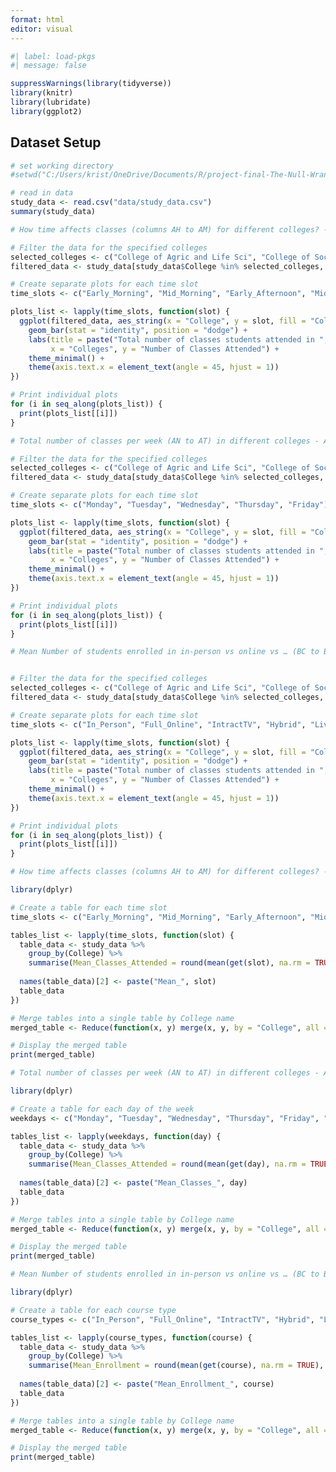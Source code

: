 ```yaml
---
format: html
editor: visual
---
```


```r
#| label: load-pkgs
#| message: false

suppressWarnings(library(tidyverse))
library(knitr)
library(lubridate)
library(ggplot2)
```

## Dataset Setup

```r

# set working directory
#setwd("C:/Users/krist/OneDrive/Documents/R/project-final-The-Null-Wranglers")

# read in data
study_data <- read.csv("data/study_data.csv")
summary(study_data)
```

```r
# How time affects classes (columns AH to AM) for different colleges? - Anjani

# Filter the data for the specified colleges
selected_colleges <- c("College of Agric and Life Sci", "College of Social & Behav Sci", "Eller College of Management", "College of Humanities", "College of Science")
filtered_data <- study_data[study_data$College %in% selected_colleges, ]

# Create separate plots for each time slot
time_slots <- c("Early_Morning", "Mid_Morning", "Early_Afternoon", "Mid_Afternoon", "Evening", "Asynchronous")

plots_list <- lapply(time_slots, function(slot) {
  ggplot(filtered_data, aes_string(x = "College", y = slot, fill = "College")) +
    geom_bar(stat = "identity", position = "dodge") +
    labs(title = paste("Total number of classes students attended in ", slot, "by Different colleges"),
         x = "Colleges", y = "Number of Classes Attended") +
    theme_minimal() +
    theme(axis.text.x = element_text(angle = 45, hjust = 1))
})

# Print individual plots
for (i in seq_along(plots_list)) {
  print(plots_list[[i]])
}
```

```r
# Total number of classes per week (AN to AT) in different colleges - Anjani

# Filter the data for the specified colleges
selected_colleges <- c("College of Agric and Life Sci", "College of Social & Behav Sci", "Eller College of Management", "College of Humanities", "College of Science")
filtered_data <- study_data[study_data$College %in% selected_colleges, ]

# Create separate plots for each time slot
time_slots <- c("Monday", "Tuesday", "Wednesday", "Thursday", "Friday") #there were no classes in Saturdays and Sundays, so I removed them from the list

plots_list <- lapply(time_slots, function(slot) {
  ggplot(filtered_data, aes_string(x = "College", y = slot, fill = "College")) +
    geom_bar(stat = "identity", position = "dodge") +
    labs(title = paste("Total number of classes students attended in ", slot, "by Different colleges"),
         x = "Colleges", y = "Number of Classes Attended") +
    theme_minimal() +
    theme(axis.text.x = element_text(angle = 45, hjust = 1))
})

# Print individual plots
for (i in seq_along(plots_list)) {
  print(plots_list[[i]])
}
```

```r
# Mean Number of students enrolled in in-person vs online vs … (BC to BH) for different colleges - Utkarsha


# Filter the data for the specified colleges
selected_colleges <- c("College of Agric and Life Sci", "College of Social & Behav Sci", "Eller College of Management", "College of Humanities", "College of Science")
filtered_data <- study_data[study_data$College %in% selected_colleges, ]

# Create separate plots for each time slot
time_slots <- c("In_Person", "Full_Online", "IntractTV", "Hybrid", "Live_Online", "Reg_Session") 

plots_list <- lapply(time_slots, function(slot) {
  ggplot(filtered_data, aes_string(x = "College", y = slot, fill = "College")) +
    geom_bar(stat = "identity", position = "dodge") +
    labs(title = paste("Total number of classes students attended in ", slot, "by Different colleges"),
         x = "Colleges", y = "Number of Classes Attended") +
    theme_minimal() +
    theme(axis.text.x = element_text(angle = 45, hjust = 1))
})

# Print individual plots
for (i in seq_along(plots_list)) {
  print(plots_list[[i]])
}
```

```r
# How time affects classes (columns AH to AM) for different colleges? - Anjani

library(dplyr)

# Create a table for each time slot
time_slots <- c("Early_Morning", "Mid_Morning", "Early_Afternoon", "Mid_Afternoon", "Evening", "Asynchronous")

tables_list <- lapply(time_slots, function(slot) {
  table_data <- study_data %>%
    group_by(College) %>%
    summarise(Mean_Classes_Attended = round(mean(get(slot), na.rm = TRUE), 2))
  
  names(table_data)[2] <- paste("Mean_", slot)
  table_data
})

# Merge tables into a single table by College name
merged_table <- Reduce(function(x, y) merge(x, y, by = "College", all = TRUE), tables_list)

# Display the merged table
print(merged_table)

```

```r
# Total number of classes per week (AN to AT) in different colleges - Anjani

library(dplyr)

# Create a table for each day of the week
weekdays <- c("Monday", "Tuesday", "Wednesday", "Thursday", "Friday", "Saturday", "Sunday")

tables_list <- lapply(weekdays, function(day) {
  table_data <- study_data %>%
    group_by(College) %>%
    summarise(Mean_Classes_Attended = round(mean(get(day), na.rm = TRUE), 2))
  
  names(table_data)[2] <- paste("Mean_Classes_", day)
  table_data
})

# Merge tables into a single table by College name
merged_table <- Reduce(function(x, y) merge(x, y, by = "College", all = TRUE), tables_list)

# Display the merged table
print(merged_table)

```

```r
# Mean Number of students enrolled in in-person vs online vs … (BC to BH) for different colleges - Utkarsha

library(dplyr)

# Create a table for each course type
course_types <- c("In_Person", "Full_Online", "IntractTV", "Hybrid", "Live_Online", "Reg_Session")

tables_list <- lapply(course_types, function(course) {
  table_data <- study_data %>%
    group_by(College) %>%
    summarise(Mean_Enrollment = round(mean(get(course), na.rm = TRUE), 2))
  
  names(table_data)[2] <- paste("Mean_Enrollment_", course)
  table_data
})

# Merge tables into a single table by College name
merged_table <- Reduce(function(x, y) merge(x, y, by = "College", all = TRUE), tables_list)

# Display the merged table
print(merged_table)

```

